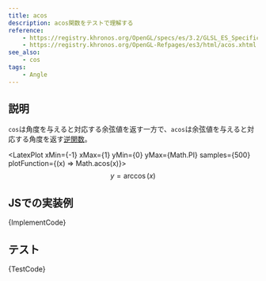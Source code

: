 ```yaml
---
title: acos
description: acos関数をテストで理解する
reference:
    - https://registry.khronos.org/OpenGL/specs/es/3.2/GLSL_ES_Specification_3.20.html#angle-and-trigonometry-functions
    - https://registry.khronos.org/OpenGL-Refpages/es3/html/acos.xhtml
see_also:
    - cos
tags:
    - Angle
---
```



## 説明

`cos`は角度を与えると対応する余弦値を返す一方で、`acos`は余弦値を与えると対応する角度を返す[逆関数](/dictionary/inverse/)。

<LatexPlot xMin={-1} xMax={1} yMin={0} yMax={Math.PI} samples={500} plotFunction={(x) => Math.acos(x)}>
$$
y = \arccos(x)
$$
</LatexPlot>

## JSでの実装例

<CodeBlock language="ts">{ImplementCode}</CodeBlock>

## テスト

<CodeBlock language="js">{TestCode}</CodeBlock>
